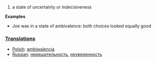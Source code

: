 #a state of uncertainty or indecisiveness

'''Examples'''

* Joe was in a state of ambivalence: both choices looked equally good

===[[Translation]]s===
*[[Polsih]]: [[ambiwalencja]]
*[[Russian]]: [[нерешительность]], [[неуверенность]]